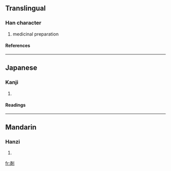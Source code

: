 {{see|劑}}

==Translingual==
===Han character===
{{Han char|rad=刀|as=08|sn=10|four=|canj=X卜中中弓 (XYLLN), 卜中中弓 (YLLN)}}
# medicinal preparation
====References====
{{Han ref|kx=0141.411|dkj=02076|dj=0321.140|hdz=10345.121|uh=5264|ud=21092}}
----
==Japanese==
===Kanji===
{{ja-kanji|grade=c|rs=刀08}}
# {{defn|Japanese}}
====Readings====
{{ja-readings|on=[[ざい]] (zai), [[すい]] (sui)|kun=[[そろえる]] (soroeru), [[まぜる]] (mazeru)}}
----
==Mandarin==
===Hanzi===
{{cmn-hanzi|pin=[[jì]] (ji4)|wg=chi<sup>4</sup>}}
# {{defn|Mandarin}}

[[fr:剤]]